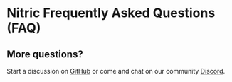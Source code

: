 

# Nitric Frequently Asked Questions (FAQ)

<FAQGrid />

## More questions?

Start a discussion on [GitHub](https://github.com/nitrictech/nitric/discussions) or come and chat on our community [Discord](https://discord.com/invite/Webemece5C).

<DifferencesGrid />
